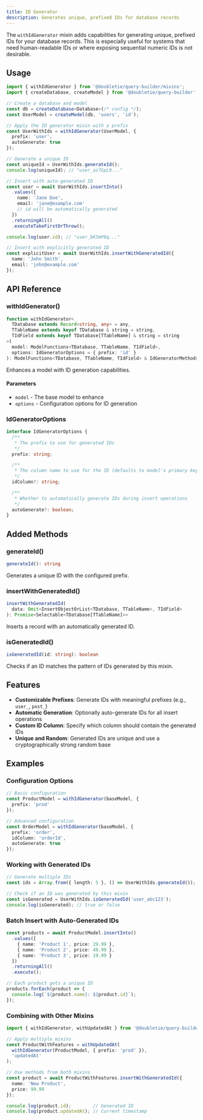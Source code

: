 ```yaml
---
title: ID Generator
description: Generates unique, prefixed IDs for database records
---
```

The `withIdGenerator` mixin adds capabilities for generating unique, prefixed IDs for your database records. This is especially useful for systems that need human-readable IDs or where exposing sequential numeric IDs is not desirable.

## Usage

```typescript
import { withIdGenerator } from '@doubletie/query-builder/mixins';
import { createDatabase, createModel } from '@doubletie/query-builder';

// Create a database and model
const db = createDatabase<Database>(/* config */);
const UserModel = createModel(db, 'users', 'id');

// Apply the ID generator mixin with a prefix
const UserWithIds = withIdGenerator(UserModel, { 
  prefix: 'user',
  autoGenerate: true
});

// Generate a unique ID
const uniqueId = UserWithIds.generateId();
console.log(uniqueId); // "user_az7GpL9..."

// Insert with auto-generated ID
const user = await UserWithIds.insertInto()
  .values({
    name: 'Jane Doe',
    email: 'jane@example.com'
    // id will be automatically generated
  })
  .returningAll()
  .executeTakeFirstOrThrow();

console.log(user.id); // "user_bK3mP8q..."

// Insert with explicitly generated ID
const explicitUser = await UserWithIds.insertWithGeneratedId({
  name: 'John Smith',
  email: 'john@example.com'
});
```

## API Reference

### withIdGenerator()

```typescript
function withIdGenerator<
  TDatabase extends Record<string, any> = any,
  TTableName extends keyof TDatabase & string = string,
  TIdField extends keyof TDatabase[TTableName] & string = string
>(
  model: ModelFunctions<TDatabase, TTableName, TIdField>,
  options: IdGeneratorOptions = { prefix: 'id' }
): ModelFunctions<TDatabase, TTableName, TIdField> & IdGeneratorMethods
```

Enhances a model with ID generation capabilities.

#### Parameters

- `model` - The base model to enhance
- `options` - Configuration options for ID generation

### IdGeneratorOptions

```typescript
interface IdGeneratorOptions {
  /**
   * The prefix to use for generated IDs
   */
  prefix: string;

  /**
   * The column name to use for the ID (defaults to model's primary key)
   */
  idColumn?: string;

  /**
   * Whether to automatically generate IDs during insert operations
   */
  autoGenerate?: boolean;
}
```

## Added Methods

### generateId()

```typescript
generateId(): string
```

Generates a unique ID with the configured prefix.

### insertWithGeneratedId()

```typescript
insertWithGeneratedId(
  data: Omit<InsertObjectOrList<TDatabase, TTableName>, TIdField>
): Promise<Selectable<TDatabase[TTableName]>>
```

Inserts a record with an automatically generated ID.

### isGeneratedId()

```typescript
isGeneratedId(id: string): boolean
```

Checks if an ID matches the pattern of IDs generated by this mixin.

## Features

- **Customizable Prefixes**: Generate IDs with meaningful prefixes (e.g., `user_`, `post_`)
- **Automatic Generation**: Optionally auto-generate IDs for all insert operations
- **Custom ID Column**: Specify which column should contain the generated IDs
- **Unique and Random**: Generated IDs are unique and use a cryptographically strong random base

## Examples

### Configuration Options

```typescript
// Basic configuration
const ProductModel = withIdGenerator(baseModel, { 
  prefix: 'prod'
});

// Advanced configuration
const OrderModel = withIdGenerator(baseModel, {
  prefix: 'order',
  idColumn: 'orderId',
  autoGenerate: true
});
```

### Working with Generated IDs

```typescript
// Generate multiple IDs
const ids = Array.from({ length: 5 }, () => UserWithIds.generateId());

// Check if an ID was generated by this mixin
const isGenerated = UserWithIds.isGeneratedId('user_abc123');
console.log(isGenerated); // true or false
```

### Batch Insert with Auto-Generated IDs

```typescript
const products = await ProductModel.insertInto()
  .values([
    { name: 'Product 1', price: 29.99 },
    { name: 'Product 2', price: 49.99 },
    { name: 'Product 3', price: 19.99 }
  ])
  .returningAll()
  .execute();

// Each product gets a unique ID
products.forEach(product => {
  console.log(`${product.name}: ${product.id}`);
});
```

### Combining with Other Mixins

```typescript
import { withIdGenerator, withUpdatedAt } from '@doubletie/query-builder/mixins';

// Apply multiple mixins
const ProductWithFeatures = withUpdatedAt(
  withIdGenerator(ProductModel, { prefix: 'prod' }),
  'updatedAt'
);

// Use methods from both mixins
const product = await ProductWithFeatures.insertWithGeneratedId({
  name: 'New Product',
  price: 99.99
});

console.log(product.id);        // Generated ID
console.log(product.updatedAt); // Current timestamp
```